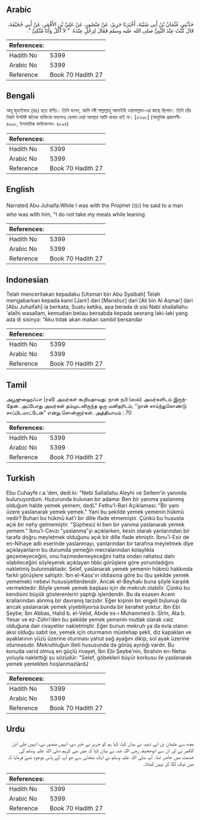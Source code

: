 ## Arabic

<div
  dir="rtl"
  lang="ar"
  style={{ fontSize: "larger", backgroundColor: "#f8f9fa", padding: 20 }}
>
  حَدَّثَنِي عُثْمَانُ بْنُ أَبِي شَيْبَةَ، أَخْبَرَنَا جَرِيرٌ، عَنْ مَنْصُورٍ،
  عَنْ عَلِيِّ بْنِ الأَقْمَرِ، عَنْ أَبِي جُحَيْفَةَ، قَالَ كُنْتُ عِنْدَ
  النَّبِيِّ صلى الله عليه وسلم فَقَالَ لِرَجُلٍ عِنْدَهُ ‏ "‏ لاَ آكُلُ وَأَنَا
  مُتَّكِئٌ ‏"‏‏.‏
</div>
<div style={{ backgroundColor: "#f8f9fa", padding: 20, marginBottom: 10 }}>
  <table>
    <thead>
      <tr>
        <th>References:</th>
        <th></th>
      </tr>
    </thead>
    <tbody>
      <tr>
        <td>Hadith No</td>
        <td>5399</td>
      </tr>
      <tr>
        <td>Arabic No</td>
        <td>5399</td>
      </tr>
      <tr>
        <td>Reference</td>
        <td>Book 70 Hadith 27</td>
      </tr>
    </tbody>
  </table>
</div>

## Bengali

<div
  dir="ltr"
  lang="bn"
  style={{ fontSize: "larger", backgroundColor: "#f8f9fa", padding: 20 }}
>
  আবূ জুহাইফাহ (রাঃ) হতে বর্ণিত। তিনি বলেন, আমি নবী সাল্লাল্লাহু আলাইহি
  ওয়াসাল্লাম-এর কাছে ছিলাম। তিনি তাঁর নিকট উপবিষ্ট জনৈক ব্যক্তিকে বললেনঃ হেলান
  দেয়া অবস্থায় আমি খাবার খাই না। [৫৩৯৮] (আধুনিক প্রকাশনী- ৪৯৯৮, ইসলামিক
  ফাউন্ডেশন- ৪৮৯৪)
</div>
<div style={{ backgroundColor: "#f8f9fa", padding: 20, marginBottom: 10 }}>
  <table>
    <thead>
      <tr>
        <th>References:</th>
        <th></th>
      </tr>
    </thead>
    <tbody>
      <tr>
        <td>Hadith No</td>
        <td>5399</td>
      </tr>
      <tr>
        <td>Arabic No</td>
        <td>5399</td>
      </tr>
      <tr>
        <td>Reference</td>
        <td>Book 70 Hadith 27</td>
      </tr>
    </tbody>
  </table>
</div>

## English

<div
  dir="ltr"
  lang="en"
  style={{ fontSize: "larger", backgroundColor: "#f8f9fa", padding: 20 }}
>
  Narrated Abu Juhaifa:While I was with the Prophet (ﷺ) he said to a man who was
  with him, "I do not take my meals while leaning
</div>
<div style={{ backgroundColor: "#f8f9fa", padding: 20, marginBottom: 10 }}>
  <table>
    <thead>
      <tr>
        <th>References:</th>
        <th></th>
      </tr>
    </thead>
    <tbody>
      <tr>
        <td>Hadith No</td>
        <td>5399</td>
      </tr>
      <tr>
        <td>Arabic No</td>
        <td>5399</td>
      </tr>
      <tr>
        <td>Reference</td>
        <td>Book 70 Hadith 27</td>
      </tr>
    </tbody>
  </table>
</div>

## Indonesian

<div
  dir="ltr"
  lang="id"
  style={{ fontSize: "larger", backgroundColor: "#f8f9fa", padding: 20 }}
>
  Telah menceritakan kepadaku [Utsman bin Abu Syaibah] Telah mengabarkan kepada
  kami [Jarir] dari [Manshur] dari [Ali bin Al Aqmar] dari [Abu Juhaifah] ia
  berkata; Suatu ketika, apa berada di sisi Nabi shallallahu 'alaihi wasallam,
  kemudian beliau bersabda kepada seorang laki-laki yang ada di sisinya: "Aku
  tidak akan makan sambil bersandar
</div>
<div style={{ backgroundColor: "#f8f9fa", padding: 20, marginBottom: 10 }}>
  <table>
    <thead>
      <tr>
        <th>References:</th>
        <th></th>
      </tr>
    </thead>
    <tbody>
      <tr>
        <td>Hadith No</td>
        <td>5399</td>
      </tr>
      <tr>
        <td>Arabic No</td>
        <td>5399</td>
      </tr>
      <tr>
        <td>Reference</td>
        <td>Book 70 Hadith 27</td>
      </tr>
    </tbody>
  </table>
</div>

## Tamil

<div
  dir="ltr"
  lang="ta"
  style={{ fontSize: "larger", backgroundColor: "#f8f9fa", padding: 20 }}
>
  அபூஜுஹைஃபா (ரலி) அவர்கள் கூறியதாவது: நான் நபி (ஸல்) அவர்களிடம் இருந்தேன்.
  அப்போது அவர்கள் தம்முடனிருந்த ஒரு மனிதரிடம், ‘‘நான் சாய்ந்துகொண்டு
  சாப்பிடமாட்டேன்” என்று சொன்னார்கள். அத்தியாயம் : 70
</div>
<div style={{ backgroundColor: "#f8f9fa", padding: 20, marginBottom: 10 }}>
  <table>
    <thead>
      <tr>
        <th>References:</th>
        <th></th>
      </tr>
    </thead>
    <tbody>
      <tr>
        <td>Hadith No</td>
        <td>5399</td>
      </tr>
      <tr>
        <td>Arabic No</td>
        <td>5399</td>
      </tr>
      <tr>
        <td>Reference</td>
        <td>Book 70 Hadith 27</td>
      </tr>
    </tbody>
  </table>
</div>

## Turkish

<div
  dir="ltr"
  lang="tr"
  style={{ fontSize: "larger", backgroundColor: "#f8f9fa", padding: 20 }}
>
  Ebu Cuhayfe r.a.'den, dedi ki: "Nebi Sallallahu Aleyhi ve Sellem'in yanında
  bulunuyordum. Huzurunda bulunan bir adama: Ben bir yanıma yaslanmış olduğum
  halde yemek yemem, dedL" Fethu'l-Bari Açıklaması: "Bir yanı üzere yaslanarak
  yemek yemek." Yani bu şekilde yemek yemenin hükmü nedir? Buhari bu hükmü kat'i
  bir dille ifade etmemiştir. Çünkü bu hususta açık bir nehy gelmemiştir.
  "Şüphesiz ki ben bir yanıma yaslanarak yemek yemem." İbnu'l-Cevzı "yaslanma"yı
  açıklarken, kesin olarak yanlarından bir tarafa doğru meyletmek olduğunu açık
  bir dille ifade etmiştir. İbnu'l-Esir de en-Nihaye adlı eserinde yaslanmayı,
  yanlarından bir tarafına meyletmek diye açıklayanların bu durumda yemeğin
  mecralarından kolaylıkla geçemeyeceğini, onu hazmedemeyeceğini hatta ondan
  rahatsız dahi olabileceğini söyleyerek açıklayan tıbbi görüşlere göre
  yorumladığını nakletmiş bulunmaktadır. Selef, yaslanarak yemek yemenin hükmü
  hakkında farklı görüşlere sahiptir. İbn el-Kass'ın iddiasına göre bu (bu
  şekilde yemek yememek) nebevi hususiyetlerdendir. Ancak el-Beyhakı buna şöyle
  karşılık vermektedir: Böyle yemek yemek başkası için de mekruh olabilir. Çünkü
  bu kendisini büyük gösterenlerin yaptığı işlerdendir. Bu da esasen Acem
  krallarından alınmış bir davranış tarzıdır. Eğer kişinin bir engeli bulunup da
  ancak yaslanarak yemek yiyebiliyorsa bunda bir kerahet yoktur. İbn Ebi Şeybe,
  İbn Abbas, Halid b. el-Velid, Abıde es-ı Muhammed b. Slrln, Ata b. Yesar ve
  ez-Zühri'den bu şekilde yemek yemenin mutlak olarak caiz olduğuna dair
  rivayetler nakletmiştir. Eğer bunun mekruh ya da evla olanın aksi olduğu sabit
  ise, yemek için oturmanın müstehap şekli, diz kapaklan ve ayaklarının yüzü
  üzerine oturması yahut sağ ayağını dikip, sol ayak üzerine oturmasıdır.
  Mekruhluğun illeti hususunda da görüş ayrılığı vardır. Bu konuda varid olmuş
  en güçlü rivayet, İbn Ebi Şeybe'nin, İbrahim en-Nehaı yoluyla naklettiği şu
  sözüdür: "Selef, göbekleri büyür korkusu ile yaslanarak yemek yemekten
  hoşlanmazlardJ
</div>
<div style={{ backgroundColor: "#f8f9fa", padding: 20, marginBottom: 10 }}>
  <table>
    <thead>
      <tr>
        <th>References:</th>
        <th></th>
      </tr>
    </thead>
    <tbody>
      <tr>
        <td>Hadith No</td>
        <td>5399</td>
      </tr>
      <tr>
        <td>Arabic No</td>
        <td>5399</td>
      </tr>
      <tr>
        <td>Reference</td>
        <td>Book 70 Hadith 27</td>
      </tr>
    </tbody>
  </table>
</div>

## Urdu

<div
  dir="rtl"
  lang="ur"
  style={{ fontSize: "larger", backgroundColor: "#f8f9fa", padding: 20 }}
>
  مجھ سے عثمان بن ابی شیبہ نے بیان کیا، کہا ہم کو جریر نے خبر دی، انہیں منصور
  نے، انہیں علی ابن الاقمر نے اور ان سے ابوجحیفہ رضی اللہ عنہ نے بیان کیا کہ میں
  نبی کریم صلی اللہ علیہ وسلم کی خدمت میں حاضر تھا۔ آپ صلی اللہ علیہ وسلم نے ایک
  صحابی سے جو آپ کے پاس موجود تھے فرمایا کہ میں ٹیک لگا کر نہیں کھاتا۔
</div>
<div style={{ backgroundColor: "#f8f9fa", padding: 20, marginBottom: 10 }}>
  <table>
    <thead>
      <tr>
        <th>References:</th>
        <th></th>
      </tr>
    </thead>
    <tbody>
      <tr>
        <td>Hadith No</td>
        <td>5399</td>
      </tr>
      <tr>
        <td>Arabic No</td>
        <td>5399</td>
      </tr>
      <tr>
        <td>Reference</td>
        <td>Book 70 Hadith 27</td>
      </tr>
    </tbody>
  </table>
</div>
